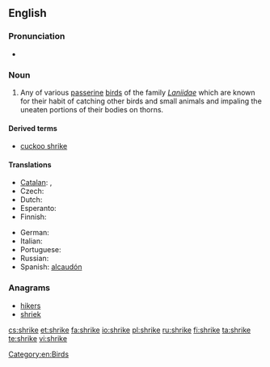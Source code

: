 ==English==

===Pronunciation===
* {{rhymes|aɪk}}

===Noun===
{{wikipedia}}
{{en-noun}}

# Any of various [[passerine]] [[bird]]s of the family ''[[Laniidae]]'' which are known for their habit of catching other birds and small animals and impaling the uneaten portions of their bodies on thorns.

====Derived terms====
* [[cuckoo shrike]]

====Translations====
{{trans-top|Any of various passerine birds of the family ''Laniidae'' which are known for their habit of catching other birds and small animals and impaling the uneaten portions of their bodies on thorns}}
* [[Catalan]]: {{t|ca|capsigrany|m}}, {{t|ca|capsot|m}}
* Czech: {{t+|cs|ťuhýk|m}}
* Dutch: {{t-|nl|klauwier|m}}
* Esperanto: {{t-|eo|lanio|xs=Esperanto}}
* Finnish: {{t-|fi|lepinkäinen}}
{{trans-mid}}
* German: {{t-|de|Würger|m}}
* Italian: {{t-|it|averla}}
* Portuguese: {{t|pt|picanço|m}}
* Russian: {{t+|ru|сорокопут|m|tr=sorokopút}}
* Spanish: [[alcaudón]] {{m}}
{{trans-bottom}}

===Anagrams===
* [[hikers#English|hikers]]
* [[shriek#English|shriek]]

[[Category:en:Birds]]

[[cs:shrike]]
[[et:shrike]]
[[fa:shrike]]
[[io:shrike]]
[[pl:shrike]]
[[ru:shrike]]
[[fi:shrike]]
[[ta:shrike]]
[[te:shrike]]
[[vi:shrike]]